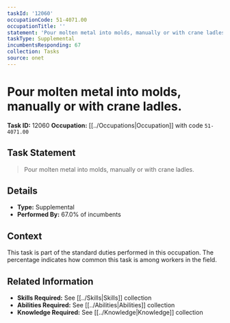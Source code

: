 ```yaml
---
taskId: '12060'
occupationCode: 51-4071.00
occupationTitle: ''
statement: 'Pour molten metal into molds, manually or with crane ladles.'
taskType: Supplemental
incumbentsResponding: 67
collection: Tasks
source: onet
---
```

# Pour molten metal into molds, manually or with crane ladles.

**Task ID:** 12060
**Occupation:** [[../Occupations|Occupation]] with code `51-4071.00`

## Task Statement

> Pour molten metal into molds, manually or with crane ladles.

## Details

- **Type:** Supplemental
- **Performed By:** 67.0% of incumbents

## Context

This task is part of the standard duties performed in this occupation. The percentage indicates how common this task is among workers in the field.

## Related Information

- **Skills Required:** See [[../Skills|Skills]] collection
- **Abilities Required:** See [[../Abilities|Abilities]] collection
- **Knowledge Required:** See [[../Knowledge|Knowledge]] collection
